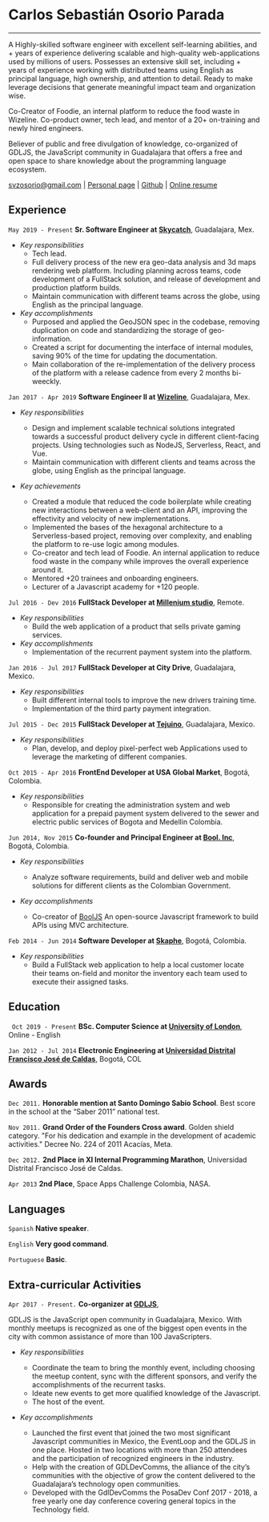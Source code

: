 
# Carlos Sebastián Osorio Parada
___ 

A Highly-skilled software engineer with excellent self-learning abilities, and <Since date="2014 02 14"/>+ years of experience delivering scalable and high-quality web-applications used by millions of users. Possesses an extensive skill set, including <Since date="2017 01 04"/>+ years of experience working with distributed teams using English as principal language, high ownership, and attention to detail. Ready to make leverage decisions that generate meaningful impact team and organization wise.

Co-Creator of Foodie, an internal platform to reduce the food waste in Wizeline. Co-product owner, tech lead, and mentor of a 20+ on-training and newly hired engineers. 

Believer of public and free divulgation of knowledge, co-organized of GDLJS, the JavaScript community in Guadalajara that offers a free and open space to share knowledge about the programming language ecosystem.


<div id="webaddress">
    <a href="isaac@applesdofall.org">svzosorio@gmail.com</a> | <a href="https://galleto.xyz">Personal page</a> | <a href="https://github.com/sirgalleto">Github</a> | <a href="https://galleto.xyz/resume/">Online resume</a>
</div>


## Experience 

`May 2019 - Present` 
__Sr. Software Engineer at [Skycatch](http://skycatch.com/)__, Guadalajara, Mex.

- _Key responsibilities_
    - Tech lead.
    - Full delivery process of the new era geo-data analysis and 3d maps rendering web platform. Including planning across teams, code development of a FullStack solution, and release of development and production platform builds.  
    - Maintain communication with different teams across the globe, using English as the principal language. 
- _Key accomplishments_
    - Purposed and applied the GeoJSON spec in the codebase, removing duplication on code and standardizing the storage of geo-information. 
    - Created a script for documenting the interface of internal modules, saving 90% of the time for updating the documentation. 
    - Main collaboration of the re-implementation of the delivery process of the platform with a release cadence from every 2 months bi-weeckly.

`Jan 2017 - Apr 2019`
__Software Engineer II at [Wizeline](http://wizeline.com/)__, Guadalajara, Mex. 

- _Key responsibilities_
    - Design and implement scalable technical solutions integrated towards a successful product delivery cycle in different client-facing projects. Using technologies such as NodeJS, Serverless, React, and Vue.
    - Maintain communication with different clients and teams across the globe, using English as the principal language. 

- _Key achievements_
    - Created a module that reduced the code boilerplate while creating new interactions between a web-client and an API, improving the effectivity and velocity of new implementations. 
    - Implemented the bases of the hexagonal architecture to a Serverless-based project, removing over complexity, and enabling the platform to re-use logic among modules.
    - Co-creator and tech lead of Foodie. An internal application to reduce food waste in the company while improves the overall experience around it.
    - Mentored +20 trainees and onboarding engineers. 
    - Lecturer of a Javascript academy for +120 people. 

`Jul 2016 - Dev 2016` 
__FullStack Developer at [Millenium studio](https://www.linkedin.com/company/millenium-studio/about/)__, Remote.

- _Key responsibilities_
    - Build the web application of a product that sells private gaming services. 
- _Key accomplishments_
    - Implementation of the recurrent payment system into the platform. 

`Jan 2016 - Jul 2017`
__FullStack Developer at City Drive__, Guadalajara, Mexico.

- _Key responsibilities_
    - Built different internal tools to improve the new drivers training time.
    - Implementation of the third party payment integration. 

`Jul 2015 - Dec 2015`
__FullStack Developer at [Tejuino](https://tejuino.mx/)__, Guadalajara, Mexico.

- _Key responsibilities_ 
    - Plan, develop, and deploy pixel-perfect web Applications used to leverage the marketing of different companies.

`Oct 2015 - Apr 2016`
__FrontEnd Developer at USA Global Market__, Bogotá, Colombia.

- _Key responsibilities_
    - Responsible for creating the administration system and web application for a prepaid payment system delivered to the sewer and electric public services of Bogota and Medellin Colombia.

`Jun 2014, Nov 2015`
__Co-founder and Principal Engineer at [Bool. Inc](https://github.com/boolinc)__, Bogotá, Colombia.

- _Key responsibilities_
    - Analyze software requirements, build and deliver web and mobile solutions for different clients as the Colombian Government. 
    
- _Key accomplishments_
    - Co-creator of [BoolJS](https://github.com/BoolJS/booljs) An open-source Javascript framework to build APIs using MVC architecture. 

`Feb 2014 - Jun 2014`
__Software Developer at [Skaphe](http://www.skaphe.com/)__, Bogotá, Colombia.

- _Key responsibilities_
    - Build a FullStack web application to help a local customer locate their teams on-field and monitor the inventory each team used to execute their assigned tasks.


## Education 

` Oct 2019 - Present` 
__BSc. Computer Science at [University of London](https://london.ac.uk/courses/computer-science)__, Online - English

`Jan 2012 - Jul 2014`
__Electronic Engineering at [Universidad Distrital Francisco José de Caldas](https://en.wikipedia.org/wiki/Francisco_Jos%C3%A9_de_Caldas_District_University)__, Bogotá, COL


## Awards 

`Dec 2011.`
__Honorable mention at Santo Domingo Sabio School__. Best score in the school at the “Saber 2011” national test.

`Nov 2011.`
__Grand Order of the Founders Cross award__. Golden shield category. "For his dedication and example in the development of academic activities." Decree No. 224 of 2011 Acacías, Meta.

`Dec 2012.`
__2nd Place in XI Internal Programming Marathon__, Universidad Distrital Francisco José de Caldas.

`Apr 2013` 
__2nd Place__, Space Apps Challenge Colombia, NASA.

## Languages 

`Spanish`
__Native speaker__. 

`English`
__Very good command__. 

`Portuguese` 
__Basic__. 

## Extra-curricular Activities 

`Apr 2017 - Present.`
__Co-organizer at [GDLJS](https://www.meetup.com/Guadalajara-JS/)__, 

GDLJS is the JavaScript open community in Guadalajara, Mexico. With monthly meetups is recognized as one of the biggest open events in the city with common assistance of more than 100 JavaScripters.

- _Key responsibilities_
    - Coordinate the team to bring the monthly event, including choosing the meetup content, sync with the different sponsors, and verify the accomplishments of the recurrent tasks.  
    - Ideate new events to get more qualified knowledge of the Javascript. 
    - The host of the event. 

- _Key accomplishments_
    - Launched the first event that joined the two most significant Javascript communities in Mexico, the EventLoop and the GDLJS in one place. Hosted in two locations with more than 250 attendees and the participation of recognized engineers in the industry. 
    - Help with the creation of GDLDevComms, the alliance of the city’s communities with the objective of grow the content delivered to the Guadalajara’s technology open communities. 
    - Developed with the GdlDevComms the PosaDev Conf 2017 - 2018, a free yearly one day conference covering general topics in the Technology field. 